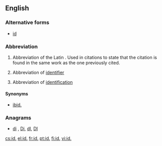 {{also|Appendix:Variations of "id"}}
==English==

===Alternative forms===
* [[id]]

===Abbreviation===
{{rfc-header|Abbreviation}}
{{head|en|abbreviation}}

# {{lb|en|bibliography}} Abbreviation of the Latin {{m|la|idem||same}}. Used in citations to state that the citation is found in the same work as the one previously cited.
# {{lb|en|computing}} Abbreviation of [[identifier]]
# Abbreviation of [[identification]]

====Synonyms====
* {{sense|bibliography}} [[ibid.]]

===Anagrams===
* [[di#English|di]] , [[Di#English|Di]], [[dI#English|dI]], [[DI#English|DI]]

[[cs:id.]]
[[el:id.]]
[[fr:id.]]
[[pt:id.]]
[[fi:id.]]
[[vi:id.]]
